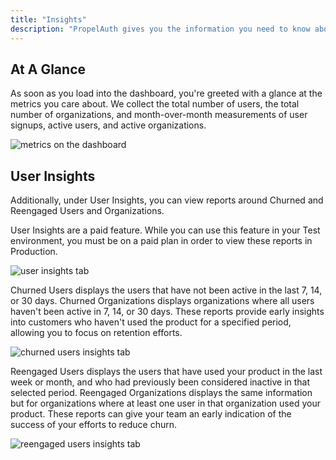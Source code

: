 ```yaml
---
title: "Insights"
description: "PropelAuth gives you the information you need to know about your users upfront so you can make decisions quickly."
---
```


## At A Glance

As soon as you load into the dashboard, you're greeted with a glance at the metrics you care about. We collect the total number of users, the total number of organizations, 
and month-over-month measurements of user signups, active users, and active organizations.

![metrics on the dashboard](/images/dashboard-metrics.png)

## User Insights

Additionally, under User Insights, you can view reports around Churned and Reengaged Users and Organizations.

<Note>User Insights are a paid feature. While you can use this feature in your Test environment, you must be on a paid plan in order to view these reports in Production.</Note>

![user insights tab](/images/user-insights.png)

Churned Users displays the users that have not been active in the last 7, 14, or 30 days. Churned Organizations displays organizations where all users haven't been 
active in 7, 14, or 30 days. These reports provide early insights into customers who haven't used the product for a specified period, allowing you to focus on retention efforts. 

![churned users insights tab](/images/churned-users.png)

Reengaged Users displays the users that have used your product in the last week or month, and who had previously been considered inactive in that selected period. Reengaged 
Organizations displays the same information but for organizations where at least one user in that organization used your product. These reports can give your team an early 
indication of the success of your efforts to reduce churn.

![reengaged users insights tab](/images/reengaged-orgs.png)